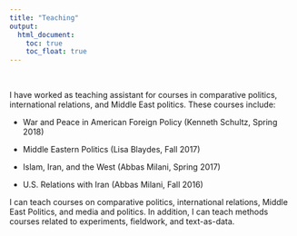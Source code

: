 ```yaml
---
title: "Teaching"
output:
  html_document:
    toc: true
    toc_float: true
---
```


<br>

I have worked as teaching assistant for courses in comparative politics, international relations, and Middle East politics. These courses include:

* War and Peace in American Foreign Policy (Kenneth Schultz, Spring 2018)

* Middle Eastern Politics (Lisa Blaydes, Fall 2017)

* Islam, Iran, and the West (Abbas Milani, Spring 2017)

* U.S. Relations with Iran (Abbas Milani, Fall 2016)

I can teach courses on comparative politics, international relations, Middle East Politics, and media and politics. In addition, I can teach methods courses related to experiments, fieldwork, and text-as-data.

